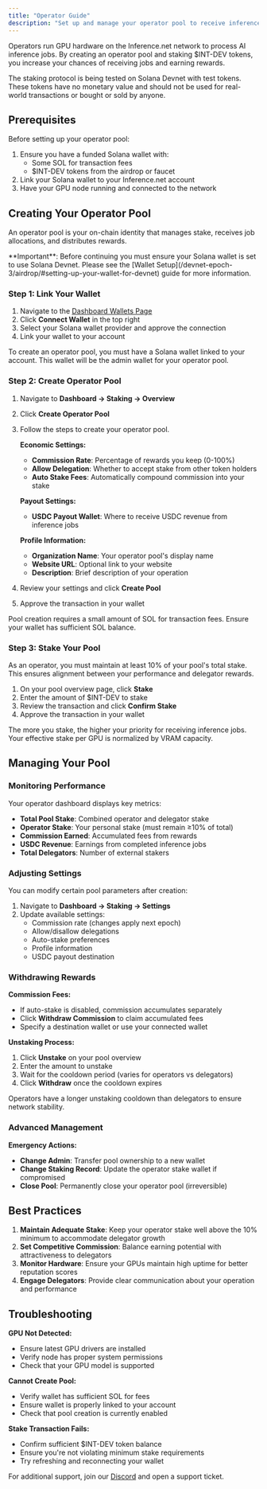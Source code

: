 ```yaml
---
title: "Operator Guide"
description: "Set up and manage your operator pool to receive inference jobs and earn rewards"
---
```


Operators run GPU hardware on the Inference.net network to process AI inference jobs. By creating an operator pool and staking $INT-DEV tokens, you increase your chances of receiving jobs and earning rewards.

<Warning>
  The staking protocol is being tested on Solana Devnet with test tokens. These
  tokens have no monetary value and should not be used for real-world
  transactions or bought or sold by anyone.
</Warning>

## Prerequisites

Before setting up your operator pool:

1. Ensure you have a funded Solana wallet with:
   - Some SOL for transaction fees
   - $INT-DEV tokens from the airdrop or faucet
2. Link your Solana wallet to your Inference.net account
3. Have your GPU node running and connected to the network

## Creating Your Operator Pool

An operator pool is your on-chain identity that manages stake, receives job allocations, and distributes rewards.

<Warning>
  **Important**: Before continuing you must ensure your Solana wallet is set to
  use Solana Devnet. Please see the [Wallet
  Setup](/devnet-epoch-3/airdrop/#setting-up-your-wallet-for-devnet) guide for
  more information.
</Warning>

### Step 1: Link Your Wallet

1. Navigate to the [Dashboard Wallets Page](https://devnet.inference.net/dashboard/wallets)
2. Click **Connect Wallet** in the top right
3. Select your Solana wallet provider and approve the connection
4. Link your wallet to your account

<Note>
  To create an operator pool, you must have a Solana wallet linked to your
  account. This wallet will be the admin wallet for your operator pool.
</Note>

### Step 2: Create Operator Pool

1. Navigate to **Dashboard → Staking → Overview**
2. Click **Create Operator Pool**
3. Follow the steps to create your operator pool.

   **Economic Settings:**

   - **Commission Rate**: Percentage of rewards you keep (0-100%)
   - **Allow Delegation**: Whether to accept stake from other token holders
   - **Auto Stake Fees**: Automatically compound commission into your stake

   **Payout Settings:**

   - **USDC Payout Wallet**: Where to receive USDC revenue from inference jobs

   **Profile Information:**

   - **Organization Name**: Your operator pool's display name
   - **Website URL**: Optional link to your website
   - **Description**: Brief description of your operation

4. Review your settings and click **Create Pool**
5. Approve the transaction in your wallet

<Warning>
  Pool creation requires a small amount of SOL for transaction fees. Ensure your
  wallet has sufficient SOL balance.
</Warning>

### Step 3: Stake Your Pool

As an operator, you must maintain at least 10% of your pool's total stake. This ensures alignment between your performance and delegator rewards.

1. On your pool overview page, click **Stake**
2. Enter the amount of $INT-DEV to stake
3. Review the transaction and click **Confirm Stake**
4. Approve the transaction in your wallet

<Info>
  The more you stake, the higher your priority for receiving inference jobs.
  Your effective stake per GPU is normalized by VRAM capacity.
</Info>

## Managing Your Pool

### Monitoring Performance

Your operator dashboard displays key metrics:

- **Total Pool Stake**: Combined operator and delegator stake
- **Operator Stake**: Your personal stake (must remain ≥10% of total)
- **Commission Earned**: Accumulated fees from rewards
- **USDC Revenue**: Earnings from completed inference jobs
- **Total Delegators**: Number of external stakers

### Adjusting Settings

You can modify certain pool parameters after creation:

1. Navigate to **Dashboard → Staking → Settings**
2. Update available settings:
   - Commission rate (changes apply next epoch)
   - Allow/disallow delegations
   - Auto-stake preferences
   - Profile information
   - USDC payout destination

### Withdrawing Rewards

**Commission Fees:**

- If auto-stake is disabled, commission accumulates separately
- Click **Withdraw Commission** to claim accumulated fees
- Specify a destination wallet or use your connected wallet

**Unstaking Process:**

1. Click **Unstake** on your pool overview
2. Enter the amount to unstake
3. Wait for the cooldown period (varies for operators vs delegators)
4. Click **Withdraw** once the cooldown expires

<Note>
  Operators have a longer unstaking cooldown than delegators to ensure network
  stability.
</Note>

### Advanced Management

**Emergency Actions:**

- **Change Admin**: Transfer pool ownership to a new wallet
- **Change Staking Record**: Update the operator stake wallet if compromised
- **Close Pool**: Permanently close your operator pool (irreversible)

## Best Practices

1. **Maintain Adequate Stake**: Keep your operator stake well above the 10% minimum to accommodate delegator growth
2. **Set Competitive Commission**: Balance earning potential with attractiveness to delegators
3. **Monitor Hardware**: Ensure your GPUs maintain high uptime for better reputation scores
4. **Engage Delegators**: Provide clear communication about your operation and performance

## Troubleshooting

**GPU Not Detected:**

- Ensure latest GPU drivers are installed
- Verify node has proper system permissions
- Check that your GPU model is supported

**Cannot Create Pool:**

- Verify wallet has sufficient SOL for fees
- Ensure wallet is properly linked to your account
- Check that pool creation is currently enabled

**Stake Transaction Fails:**

- Confirm sufficient $INT-DEV token balance
- Ensure you're not violating minimum stake requirements
- Try refreshing and reconnecting your wallet

For additional support, join our [Discord](https://discord.gg/kuzco) and open a support ticket.
